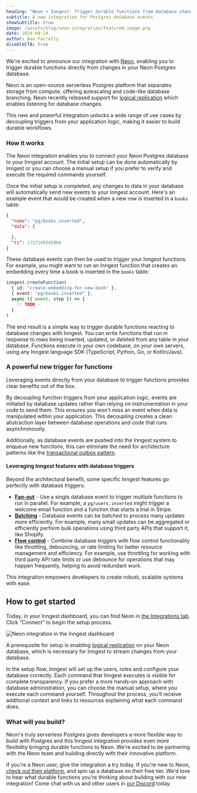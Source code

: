 ```yaml
---
heading: "Neon + Inngest: Trigger durable functions from database changes"
subtitle: A new integration for Postgres database events
showSubtitle: true
image: /assets/blog/neon-integration/featured-image.png
date: 2024-09-24
author: Dan Farrelly
disableCTA: true
---
```


We're excited to announce our integration with [Neon](https://neon.tech/), enabling you to trigger durable functions directly from changes in your Neon Postgres database.

Neon is an open-source serverless Postgres platform that separates storage from compute, offering autoscaling and code-like database branching. Neon recently released support for [logical replication](https://neon.tech/docs/guides/logical-replication-guide) which enables listening for database changes.

This new and powerful integration unlocks a wide range of use cases by decoupling triggers from your application logic, making it easier to build durable workflows.

### How it works

The Neon integration enables you to connect your Neon Postgres database to your Inngest account. The initial setup can be done  automatically by Inngest or you can choose a manual setup if you prefer to verify and execute the required commands yourself.

Once the initial setup is completed, any changes to data in your database will automatically send new events to your Inngest account. Here's an example event that would be created when a new row is inserted in a `books` table:

```json
{
  "name": "pg/books.inserted",
  "data": {

  },
  "ts": 1727146545006
}
```

These database events can then be used to trigger your Inngest functions. For example, you might want to run an Inngest function that creates an embedding every time a book is inserted in the `books` table:

```typescript
inngest.createFunction(
  { id: "create-embedding-for-new-book" },
  { event: "pg/books.inserted" },
  async ({ event, step }) => {
    // TODO -
  }
)
```

The end result is a simple way to trigger durable functions reacting to database changes with Inngest. You can write functions that run in response to rows being inserted, updated, or deleted from any table in your database. Functions execute in your own codebase, on your own servers, using any Inngest language SDK (TypeScript, Python, Go, or Kotlin/Java).

<!-- ### TODO PLACEHOLDER - Potentially link to dbcap OSS repo -->

### A powerful new trigger for functions

Leveraging events directly from your database to trigger functions provides clear benefits out of the box.

By decoupling function triggers from your application logic, events are initiated by database updates rather than relying on instrumentation in your code to send them. This ensures you won't miss an event when data is manipulated within your application. This decoupling creates a clean abstraction layer between database operations and code that runs asynchronously.

Additionally, as database events are pushed into the Inngest system to enqueue new functions, this can eliminate the need for architecture patterns like the [transactional outbox pattern](https://microservices.io/patterns/data/transactional-outbox.html).

#### Leveraging Inngest features with database triggers

Beyond the architectural benefit, some specific Inngest features go perfectly with database triggers:

* [**Fan-out**](/docs/guides/fan-out-jobs?ref=blog-neon-integration) \- Use a single database event to trigger multiple functions to run in parallel. For example, a `pg/users.inserted` might trigger a welcome email function and a function that starts a trial in Stripe.
* [**Batching**](/docs/guides/batching?ref=blog-neon-integration) \- Database events can be batched to process many updates more efficiently. For example, many small updates can be aggregated or efficiently perform bulk operations using third party APIs that support it, like Shopify.
* [**Flow control**](/docs/guides/flow-control?ref=blog-neon-integration) \- Combine database triggers with flow control functionality like throttling, debouncing, or rate limiting for better resource management and efficiency. For example, use throttling for working with third party API rate limits or use debounce for operations that may happen frequently, helping to avoid redundant work.

This integration empowers developers to create robust, scalable systems with ease.

## How to get started

Today, in your Inngest dashboard, you can find Neon in [the Integrations tab](https://app.inngest.com/settings/integrations). Click “Connect” to begin the setup process.

![Neon integration in the Inngest dashboard](/assets/blog/neon-integration/integration-screenshot.png)

A prerequisite for setup is enabling [logical replication](https://neon.tech/docs/guides/logical-replication-guide) on your Neon database, which is necessary for Inngest to stream changes from your database.

In the setup flow, Inngest will set up the users, roles and configure your database correctly. Each command that Inngest executes is visible for complete transparency. If you prefer a more hands-on approach with database administration, you can choose the manual setup, where you execute each command yourself. Throughout the process, you'll receive additional context and links to resources explaining what each command does.

<!-- ### TODO PLACEHOLDER - Link to docs -->

### What will you build?

Neon's truly serverless Postgres gives developers a more flexible way to build with Postgres and this Inngest integration provides even more flexibility bringing durable functions to Neon. We're excited to be partnering with the Neon team and building directly with their innovative platform.

If you're a Neon user, give the integration a try today. If you're new to Neon, [check out their platform](https://neon.tech/), and spin up a database on their free tier. We'd love to hear what durable functions you're thinking about building with our new integration\! Come chat with us and other users in [our Discord](https://www.inngest.com/discord) today.

